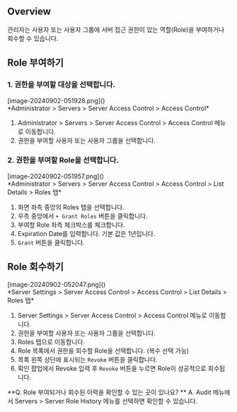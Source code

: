 
## Overview
관리자는 사용자 또는 사용자 그룹에 서버 접근 권한이 있는 역할(Role)을 부여하거나 회수할 수 있습니다.

## Role 부여하기
### 1. 권한을 부여할 대상을 선택합니다.
<p align="center">
<div>[image-20240902-051928.png]()</div>
*Administrator &gt; Servers &gt; Server Access Control &gt; Access Control*
</p>

1. Administrator &gt; Servers &gt; Server Access Control &gt; Access Control 메뉴로 이동합니다.
2. 권한을 부여할 사용자 또는 사용자 그룹을 선택합니다.

### 2. 권한을 부여할 Role을 선택합니다.
<p align="center">
<div>[image-20240902-051957.png]()</div>
*Administrator &gt; Servers &gt; Server Access Control &gt; Access Control &gt; List Details &gt; Roles 탭*
</p>

1. 화면 좌측 중앙의 Roles 탭을 선택합니다.
2. 우측 중앙에서 `+ Grant Roles` 버튼을 클릭합니다.
3. 부여할 Role 좌측 체크박스를 체크합니다.
4. Expiration Date를 입력합니다. 기본 값은 1년입니다.
5. `Grant` 버튼을 클릭합니다.

## Role 회수하기
<p align="center">
<div>[image-20240902-052047.png]()</div>
*Server Settings &gt; Server Access Control &gt; Access Control &gt; List Details &gt; Roles 탭*
</p>

1. Server Settings &gt; Server Access Control &gt; Access Control 메뉴로 이동합니다.
2. 권한을 부여할 사용자 또는 사용자 그룹을 선택합니다.
3. Roles 탭으로 이동합니다.
4. Role 목록에서 권한을 회수할 Role을 선택합니다. (복수 선택 가능)
5. 목록 왼쪽 상단에 표시되는 `Revoke` 버튼을 클릭합니다.
6. 확인 팝업에서 Revoke 입력 후 `Revoke` 버튼을 누르면 Role이 성공적으로 회수됩니다.

<Callout type="info">
**Q. Role 부여되거나 회수된 이력을 확인할 수 있는 곳이 있나요? ** 
A. Audit 메뉴에서 Servers &gt; Server Role History 메뉴를 선택하면 확인할 수 있습니다. 
</Callout>
